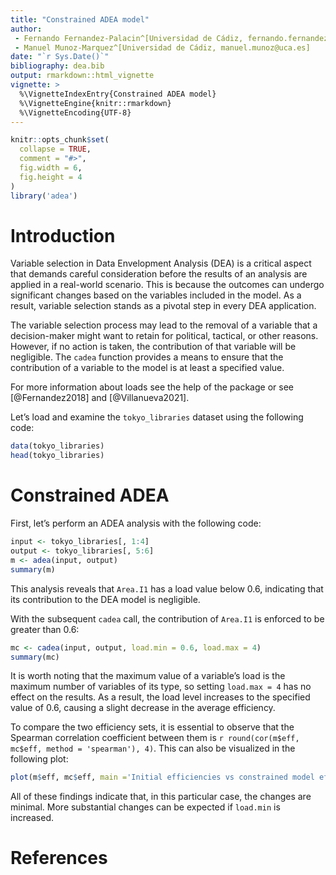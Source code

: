 ```yaml
---
title: "Constrained ADEA model"
author: 
 - Fernando Fernandez-Palacin^[Universidad de Cádiz, fernando.fernandez@uca.es]
 - Manuel Munoz-Marquez^[Universidad de Cádiz, manuel.munoz@uca.es]
date: "`r Sys.Date()`"
bibliography: dea.bib
output: rmarkdown::html_vignette
vignette: >
  %\VignetteIndexEntry{Constrained ADEA model}
  %\VignetteEngine{knitr::rmarkdown}
  %\VignetteEncoding{UTF-8}
---
```


```r
knitr::opts_chunk$set(
  collapse = TRUE,
  comment = "#>",
  fig.width = 6,
  fig.height = 4
)
library('adea')
```

# Introduction

Variable selection in Data Envelopment Analysis (DEA) is a critical aspect that demands careful consideration before the results of an analysis are applied in a real-world scenario.
This is because the outcomes can undergo significant changes based on the variables included in the model.
As a result, variable selection stands as a pivotal step in every DEA application.

The variable selection process may lead to the removal of a variable that a decision-maker might want to retain for political, tactical, or other reasons.
However, if no action is taken, the contribution of that variable will be negligible.
The `cadea` function provides a means to ensure that the contribution of a variable to the model is at least a specified value.

For more information about loads see the help of the package \code{\link{adea}} or see [@Fernandez2018] and [@Villanueva2021].

Let's load and examine the `tokyo_libraries` dataset using the following code:
```r
data(tokyo_libraries)
head(tokyo_libraries)
```

# Constrained ADEA

First, let's perform an ADEA analysis with the following code:
```r
input <- tokyo_libraries[, 1:4]
output <- tokyo_libraries[, 5:6]
m <- adea(input, output)
summary(m)
```
This analysis reveals that `Area.I1` has a load value below 0.6, indicating that its contribution to the DEA model is negligible.

With the subsequent `cadea` call, the contribution of `Area.I1` is enforced to be greater than 0.6:
```r
mc <- cadea(input, output, load.min = 0.6, load.max = 4)
summary(mc)
```

It is worth noting that the maximum value of a variable's load is the maximum number of variables of its type, so setting `load.max = 4` has no effect on the results.
As a result, the load level increases to the specified value of 0.6, causing a slight decrease in the average efficiency.

To compare the two efficiency sets, it is essential to observe that the Spearman correlation coefficient between them is `r round(cor(m$eff, mc$eff, method = 'spearman'), 4)`.
This can also be visualized in the following plot:
```r
plot(m$eff, mc$eff, main ='Initial efficiencies vs constrained model efficiencies')
```

All of these findings indicate that, in this particular case, the changes are minimal.
More substantial changes can be expected if `load.min` is increased.

# References